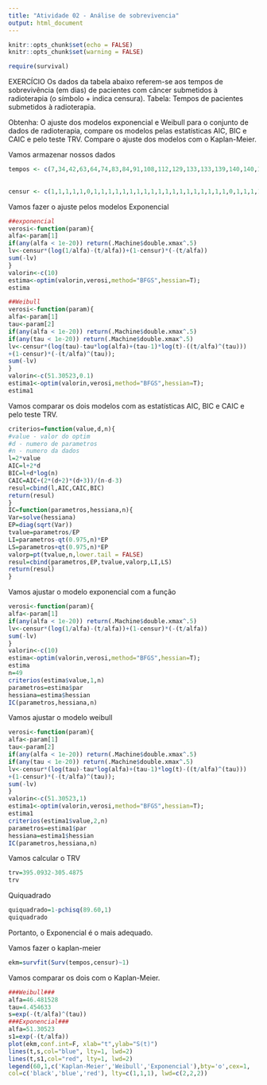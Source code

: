 ---
title: "Atividade 02 - Análise de sobrevivencia"
output: html_document
---

```{r setup, include=FALSE}
knitr::opts_chunk$set(echo = FALSE)
knitr::opts_chunk$set(warning = FALSE)
```

```{r}
require(survival)
```


EXERCÍCIO 
Os dados da tabela abaixo referem-se aos tempos de sobrevivência (em dias) de pacientes com câncer submetidos à radioterapia (o símbolo + indica  censura).
Tabela: Tempos de pacientes submetidos à radioterapia.

Obtenha: O ajuste dos modelos exponencial e Weibull para o conjunto de dados de radioterapia, compare os modelos pelas estatísticas AIC, BIC e CAIC e pelo teste TRV. Compare o ajuste dos modelos com o Kaplan-Meier.


Vamos armazenar nossos dados
```{r}
tempos <- c(7,34,42,63,64,74,83,84,91,108,112,129,133,133,139,140,140,146,149,154,160,160,165,173,176,185,218,225,241,248,273,277,279,297,319,405,417,420,440,523,583,594,1101,1116,1146,1226,1349,1412,1417)
  
  
censur <- c(1,1,1,1,1,0,1,1,1,1,1,1,1,1,1,1,1,1,1,1,1,1,1,1,1,0,1,1,1,1,1,1,0,1,0,1,1,1,1,0,1,1,1,0,1,0,0,0,1)
```


Vamos fazer o ajuste pelos modelos
Exponencial

```{r}
##exponencial
verosi<-function(param){
alfa<-param[1]
if(any(alfa < 1e-20)) return(.Machine$double.xmax^.5)
lv<-censur*(log(1/alfa)-(t/alfa))+(1-censur)*(-(t/alfa))
sum(-lv)
}
valorin<-c(10)
estima<-optim(valorin,verosi,method="BFGS",hessian=T);
estima
```


```{r}
##Weibull
verosi<-function(param){
alfa<-param[1]
tau<-param[2]
if(any(alfa < 1e-20)) return(.Machine$double.xmax^.5)
if(any(tau < 1e-20)) return(.Machine$double.xmax^.5)
lv<-censur*(log(tau)-tau*log(alfa)+(tau-1)*log(t)-((t/alfa)^(tau)))
+(1-censur)*(-(t/alfa)^(tau));
sum(-lv)
}
valorin<-c(51.30523,0.1)
estima1<-optim(valorin,verosi,method="BFGS",hessian=T);
estima1

```


Vamos comparar os dois modelos com as estatísticas AIC, BIC e CAIC e pelo teste TRV.

```{r}
criterios=function(value,d,n){
#value - valor do optim
#d - numero de parametros
#n - numero da dados
l=2*value
AIC=l+2*d
BIC=l+d*log(n)
CAIC=AIC+(2*(d+2)*(d+3))/(n-d-3)
resul=cbind(l,AIC,CAIC,BIC)
return(resul)
}
IC=function(parametros,hessiana,n){
Var=solve(hessiana)
EP=diag(sqrt(Var))
tvalue=parametros/EP
LI=parametros-qt(0.975,n)*EP
LS=parametros+qt(0.975,n)*EP
valorp=pt(tvalue,n,lower.tail = FALSE)
resul=cbind(parametros,EP,tvalue,valorp,LI,LS)
return(resul)
}
```


Vamos ajustar o modelo exponencial com a função
```{r}
verosi<-function(param){
alfa<-param[1]
if(any(alfa < 1e-20)) return(.Machine$double.xmax^.5)
lv<-censur*(log(1/alfa)-(t/alfa))+(1-censur)*(-(t/alfa))
sum(-lv)
}
valorin<-c(10)
estima<-optim(valorin,verosi,method="BFGS",hessian=T);
estima
n=49
criterios(estima$value,1,n)
parametros=estima$par
hessiana=estima$hessian
IC(parametros,hessiana,n)
```

Vamos ajustar o modelo weibull
```{r}
verosi<-function(param){
alfa<-param[1]
tau<-param[2]
if(any(alfa < 1e-20)) return(.Machine$double.xmax^.5)
if(any(tau < 1e-20)) return(.Machine$double.xmax^.5)
lv<-censur*(log(tau)-tau*log(alfa)+(tau-1)*log(t)-((t/alfa)^(tau)))
+(1-censur)*(-(t/alfa)^(tau));
sum(-lv)
}
valorin<-c(51.30523,1)
estima1<-optim(valorin,verosi,method="BFGS",hessian=T);
estima1
criterios(estima1$value,2,n)
parametros=estima1$par
hessiana=estima1$hessian
IC(parametros,hessiana,n)
```

Vamos calcular o TRV
```{r}
trv=395.0932-305.4875
trv
```
Quiquadrado
```{r}
quiquadrado=1-pchisq(89.60,1)
quiquadrado
```

Portanto, o Exponencial é o mais adequado.

Vamos fazer o kaplan-meier
```{r}
ekm=survfit(Surv(tempos,censur)~1)
```


Vamos comparar os dois com o Kaplan-Meier.
```{r}
###Weibull###
alfa=46.481528
tau=4.454633
s=exp(-(t/alfa)^(tau))
###Exponencial###
alfa=51.30523
s1=exp(-(t/alfa))
plot(ekm,conf.int=F, xlab="t",ylab="S(t)")
lines(t,s,col="blue", lty=1, lwd=2)
lines(t,s1,col="red", lty=1, lwd=2)
legend(60,1,c('Kaplan-Meier','Weibull','Exponencial'),bty='o',cex=1,
col=c('black','blue','red'), lty=c(1,1,1), lwd=c(2,2,2))

```




